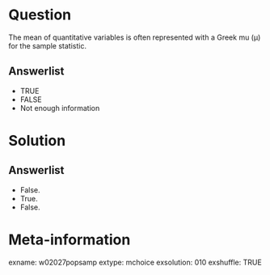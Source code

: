 Question
========
The mean of quantitative variables is often represented with a Greek mu (µ) for the sample statistic.

Answerlist
----------
* TRUE
* FALSE
* Not enough information


Solution
========

Answerlist
----------
* False.
* True.
* False.


Meta-information
================
exname: w02027popsamp
extype: mchoice
exsolution: 010
exshuffle: TRUE